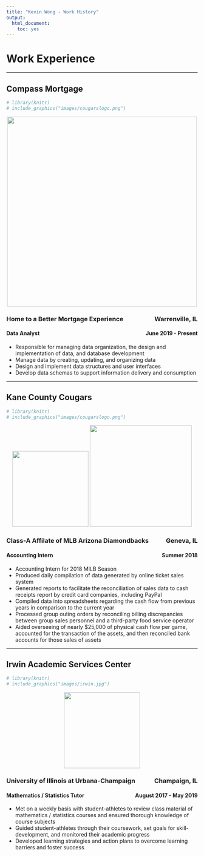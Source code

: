 ```yaml
---
title: "Kevin Wong - Work History"
output:
  html_document:
    toc: yes
---
```



<!--
<head>
<meta name="viewport" content="width=device-width, initial-scale=1">
<link rel="stylesheet" href="https://cdnjs.cloudflare.com/ajax/libs/font-awesome/4.7.0/css/font-awesome.min.css">
</head>
-->
<h1>Work Experience</h1>

<hr />

## Compass Mortgage

```r
# library(knitr)
# include_graphics("images/cougarslogo.png")
```

<p></p>
<center>
<img src="images/compass.png" width=500px>
<p></p>
</center>

<h3 style="text-align:left;">
Home to a Better Mortgage Experience
<span style="float:right;">
<!--
<i class="fa fa-map-marker" style="font-size:24px"></i>
-->
Warrenville, IL
</span>
</h3>

<h4 style="text-align:left;">
Data Analyst
<span style="float:right;">June 2019 - Present</span>
</h4>

<ul>
  <li>Responsible for managing data organization, the design and implementation of data, and database development</li>
  <li>Manage data by creating, updating, and organizing data</li>
  <li>Design and implement data structures and user interfaces</li>
  <!-- <li>Develop databases using data access languages</li> -->
  <li>Develop data schemas to support information delivery and consumption</li>
  <!-- <li>Prepare reports and analysis</li> -->
  <!-- <li>Troubleshoot the reporting database</li> -->
  <!-- <li>Train end users on new reports and/or dashboards</li> -->
  <!-- <li>Create and iterate on deliverables</li> -->
</ul>

<!--
[Compass Mortgage Website](https://www.compmort.com){target="_blank"}
-->

<hr />

## Kane County Cougars

```r
# library(knitr)
# include_graphics("images/cougarslogo.png")
```


<center>
<img src="images/cougarslogo.png" width=200px>   <img src="images/field.jpeg" width=268px>
<p></p>
</center>

<h3 style="text-align:left;">
Class-A Affilate of MLB Arizona Diamondbacks
<span style="float:right;">
<!--
<i class="fa fa-map-marker" style="font-size:24px"></i>
-->
Geneva, IL</span>
</h3>

<h4 style="text-align:left;">
Accounting Intern
<span style="float:right;">Summer 2018</span>
</h4>

<ul>
  <li>Accounting Intern for 2018 MILB Season</li>
  <li>Produced daily compilation of data generated by online ticket sales system</li>
  <li>Generated reports to facilitate the reconciliation of sales data to cash receipts report by credit card companies, including PayPal</li>
  <li>Compiled data into spreadsheets regarding the cash flow from previous years in comparison to the current year</li>
  <li>Processed group outing orders by reconciling billing discrepancies between group sales personnel and a third-party food service operator</li>
  <li>Aided overseeing of nearly $25,000 of physical cash flow per game, accounted for the transaction of the assets, and then reconciled bank accounts for those sales of assets</li>
</ul>

<!--
[Kane County Cougars Website](https://www.milb.com/kane-county){target="_blank"}
-->

<hr />

## Irwin Academic Services Center

```r
# library(knitr)
# include_graphics("images/irwin.jpg")
```

<center>
<img src="images/irwin.jpg" width=200px>
<p></p>
</center>

<h3 style="text-align:left;">
University of Illinois at Urbana-Champaign
<span style="float:right;">
<!--
<i class="fa fa-map-marker" style="font-size:24px"></i>
-->
Champaign, IL
</span>
</h3>

<h4 style="text-align:left;">
Mathematics / Statistics Tutor
<span style="float:right;">August 2017 - May 2019</span>
</h4>

<ul>
  <li>Met on a weekly basis with student-athletes to review class material of mathematics / statistics courses and ensured thorough knowledge of course subjects</li>
  <li>Guided student-athletes through their coursework, set goals for skill-development, and monitored their academic progress</li>
  <li>Developed learning strategies and action plans to overcome learning barriers and foster success</li>
</ul>

